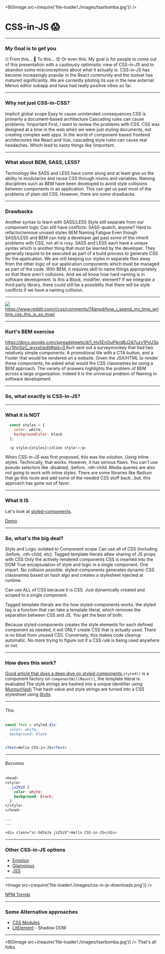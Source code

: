 
<BGImage src={require('file-loader!./images/tsarbomba.jpg')} />

# CSS-in-JS  😱

---

### My Goal is to get you

<Flex mt={50}>
  <Box width={1/3}>
    <Stack y={2}>
      <Box fontSize={100}>🙄</Box>
    </Stack>
    <Box>
      <Text>From this...</Text>
    </Box>
  </Box>

  <Box width={1/3}>
    <Stack y={2}>
      <Box fontSize={100}>🤔</Box>
    </Stack>
    <Box>
      <Text>To this...</Text>
    </Box>
  </Box>

  <Box width={1/3}>
    <Stack y={2}>
      <Box fontSize={100}>😍</Box>
    </Stack>
    <Box>
      <Text>Or even this.</Text>
    </Box>
  </Box>
</Flex>

<Notes>
  My goal is for people to come out of this presentation with a cautiously optimisitic view of CSS-in-JS and to abandon some misconceptions about what it actually is.
  CSS-in-JS has become increasingly popular in the React community and the toolset has matured significantly.
  We are currently piloting its use in the new external Menus editor subapp and have had really positive vibes so far. 
</Notes>

---

### Why not just CSS-in-CSS?

<Box my={75}>
  <Appear>
    <Square inset={10}>
      <Text>Implicit global scope</Text>
    </Square>
  </Appear>
  <Appear>
    <Square inset={10}>
      <Text>Easy to cause unintended consequences</Text>
    </Square>
  </Appear>
  <Appear>
    <Square inset={10}>
      <Text>CSS is primarily a document-based architecture</Text>
    </Square>
  </Appear>
  <Appear>
    <Square inset={10}>
      <Text>Cascading rules can cause problems: !important</Text>
    </Square>
  </Appear>
</Box>

<Notes>
  First, I want to review the problems with CSS.
  CSS was designed at a time in the web when we were just styling documents, not creating complex web apps.
  In the world of component-based frontend architectures like React and Vue, cascading style rules can cause real headaches.
  Which lead to nasty things like !important.
</Notes> 

---

### What about BEM, SASS, LESS?

<Notes>
  Technology like SASS and LESS have come along and at least give us the ability to modularize and reuse CSS
  through mixins and variables. 
  Naming disciplines such as BEM have been developed to avoid style collisions between components in an application.
  This can get us past most of the problems of plain old CSS.
  However, there are some drawbacks.
</Notes>

---

### Drawbacks

<Box my={75}>
  <Appear>
    <Square inset={10}>
      <Text>Another syntax to learn with SASS/LESS</Text>
    </Square>
  </Appear>
  <Appear>
    <Square inset={10}>
      <Text>Style still separate from our component logic</Text>
    </Square>
  </Appear>
  <Appear>
    <Square inset={10}>
      <Text>Can still have conflicts: SASS-quatch, anyone?</Text>
    </Square>
  </Appear>
  <Appear>
    <Square inset={10}>
      <Text>Hard to refactor/remove unused styles</Text>
    </Square>
  </Appear>
  <Appear>
    <Square inset={10}>
      <Text>BEM Naming Fatigue</Text>
    </Square>
  </Appear>
</Box>

<Notes>
  Even though SASS/LESS and BEM can help a developer get past some of the inherit problems with CSS, not all is rosy.
  SASS and LESS each have a unique syntax which is another thing that must be learned by the developer.  They generally
  require to be executed as part of a build process to generate CSS for the application.  We are still keeping our styles
  in separate files away from the other logic of our application components which must be managed as part of the code.
  With BEM, it requires skill to name things appropriately so that there aren't collisions.  And we all know how hard
  naming is in software development.  Is this a Block, modifier, element?  If we integrate a third party library, there could
  still be a possiblity that there will be style conflicts if we have a naming collision.
</Notes>

---

<Flex justifyContent="center">
  <Box>
    <Image style={{ width: '870px', height: '500px', backgroundSize: 'contain'}} src={require('file-loader!./images/how-i-spend-time-writing-css.jpg')} />
  </Box>
</Flex>

<Box mt={50} fontSize={14}>
  <Flex justifyContent="center">
    <Box>
      <a target="_blank" href="https://www.reddit.com/r/css/comments/74anpd/how_i_spend_my_time_writing_css_this_is_so_true/">
        https://www.reddit.com/r/css/comments/74anpd/how_i_spend_my_time_writing_css_this_is_so_true/
      </a>
    </Box>
  </Flex>
</Box>

---

### Kurt's BEM exercise

<Box mt={50} fontSize={18}>
  <Flex justifyContent="center">
    <Box>
      <a target="_blank" href="https://docs.google.com/spreadsheets/d/1_Hv5EnOuPjkrd8J247uzv1PxU3qsLr1IhnSzC_wyxxI/edit#gid=0">
        https://docs.google.com/spreadsheets/d/1_Hv5EnOuPjkrd8J247uzv1PxU3qsLr1IhnSzC_wyxxI/edit#gid=0
      </a>
    </Box>
  </Flex>
</Box>

<Notes>
  Kurt sent out a surveymonkey that had two relatively simple components: A promotional tile with a CTA button, and a Footer
  that would be rendered on a website.
  Given the JSX/HTML to render these components, he asked what would the CSS classnames be using a BEM approach.
  The variety of answers highlights the problem of BEM across a large organization.  Indeed it is the universal problem of Naming in
  software development.
</Notes>

---

### So, what exactly is CSS-in-JS?

---

### What it is NOT

```javascript
  const styles = {
    color: white, 
    backgroundColor: black
  };

  <p style={styles}>inline style!</p>
```

<Notes>
  When CSS-in-JS was first proposed, this was the solution.  Using inline styles.  Technically, that works.
  However, it has serious flaws.  You can't use pseudo selectors like :disabled, :before, :nth-child.
  Media queries are also not going to work with inline styles.
  There are some libraries like Radium that go this route and add some of the needed CSS stuff back...but, this 
  approach has gone out of favor.
</Notes>

---

### What it IS

Let's look at [styled-components](https://www.styled-components.com/).

<Square inset={5}>
  <a target="_blank" href="https://codepen.io/bennybrau/pen/JVwGzo">Demo</a>
</Square>

---

### So, what's the big deal?

<Box mt={60}>
  <Appear>
    <Square inset={10}>
      <Text>Style and Logic isolated to Component scope</Text>
    </Square>
  </Appear>
  <Appear>
    <Square inset={10}>
      <Text>Can use all of CSS (including :before, :nth-child, etc).</Text>
    </Square>
  </Appear>
  <Appear>
    <Square inset={10}>
      <Text>Tagged template literals allow sharing of JS props with CSS</Text>
    </Square>
  </Appear>
  <Appear>
    <Square inset={10}>
      <Text>Only the actively rendered components CSS is inserted into the DOM</Text>
    </Square>
  </Appear>
</Box>

<Notes>
  True encapsulation of style and logic in a single component.  One import.  No collision possible.
  styled-components generates dynamic CSS classnames based on hash algo and creates a stylesheet injected
  at runtime.
  
  Can use ALL of CSS because it is CSS.  Just dynamically created and scoped to a single component.

  Tagged template literals are the how styled-components works.  the styled tag is a function that can 
  take a template literal, which removes the separation between CSS and JS.  You get the best of both.

  Because styled-components creates the style elements for each defined component as needed, it will ONLY create CSS
  that is actually used.  There is no bloat from unused CSS.  Conversely, this makes code cleanup
  automatic.  No more trying to figure out if a CSS rule is being used anywhere or not.

</Notes>

---

### How does this work?

<Box mt={50} fontSize={20}>
  <Flex justifyContent="center">
    <Box>
      <a target="_blank" href="https://medium.com/styled-components/how-styled-components-works-618a69970421">
        Good article that does a deep dive on styled-components
      </a>
    </Box>
  </Flex>
</Box>

<Box mt={50}>
  <Appear>
    <Square inset={10}>
      <Text><code>styled()</code> is a component factory</Text>
    </Square>
  </Appear>
  <Appear>
    <Square inset={10}>
      <Text>on <code>componentWillMount()</code>, the template literal is evaluated</Text>
    </Square>
  </Appear>
  <Appear>
    <Square inset={10}>
      <Text>The style strings are hashed into a unique identifier using <a href="https://www.wikiwand.com/en/MurmurHash">MurmurHash</a></Text>
    </Square>
  </Appear>
  <Appear>
    <Square inset={10}>
      <Text>That hash value and style strings are turned into a CSS stylesheet using <a href="https://stylis.js.org/">Stylis</a></Text>
    </Square>
  </Appear>
</Box>

---

###### This
```jsx
const Text = styled.div`
  color: white,
  background: black
`

<Text>Hello CSS-in-JS</Text>
```
---

###### Becomes
```css
<head>
<style>
  .jsZVzX {
    color: white;
    background: black;
  }
</style>
</head>

...
...

<div class="sc-bdVaJa jsZVzX">Hello CSS-in-JS</div>
```
---

### Other CSS-in-JS options

* [Emotion](https://emotion.sh/docs/introduction)
* [Glamorous](https://glamorous.rocks/)
* [JSS](https://cssinjs.org/)

---

<Image src={require('file-loader!./images/css-in-js-downloads.png')} />

<Box mt={50} fontSize={20}>
  <Flex justifyContent="center">
    <Box>
      <a target="_blank" href="https://www.npmtrends.com/styled-components-vs-radium-vs-jss-vs-glamorous-vs-emotion-vs-styletron">
        NPM Trends
      </a>
    </Box>
  </Flex>
</Box>

---

### Some Alternative approaches

* [CSS Modules](https://glenmaddern.com/articles/css-modules)
* [LitElement](https://lit-element.polymer-project.org/) - Shadow DOM

---

<BGImage src={require('file-loader!./images/tsarbomba.jpg')} />
That's all folks.
